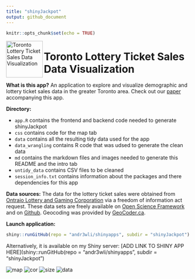 ```yaml
---
title: "shinyJackpot"
output: github_document
---
```


```r
knitr::opts_chunk$set(echo = TRUE)
```

<img align = "left" width = "100" height = "100" src = "md/cn_tower.png" alt = "Toronto Lottery Ticket Sales Data Visualization"> 
     
<h1> Toronto Lottery Ticket Sales Data Visualization </h1>

**What is this app?** An application to explore and visualize demographic and lottery ticket sales data in the greater Toronto area. Check out our [paper]() accompanying this app.

**Directory:** 

* `app.R` contains the frontend and backend code needed to generate shinyJackpot
* `css` contains code for the map tab
* `data` contains all the resulting tidy data used for the app
* `data_wrangling` contains R code that was udsed to generate the clean data
* `md` contains the markdown files and images needed to generate this README and the intro tab
* `untidy_data` contains CSV files to be cleaned 
* `session_info.txt` contains information about the packages and there dependencies for this app 

**Data sources:** The data for the lottery ticket sales were obtained from [Ontraio Lottery and Gaming Corporation](https://www.olg.ca/en/home.html) via a freedom of information act request. These data sets are freely available on [Open Science Framework](//osf.io/qwrxy/) and on [Github](https://github.com/andr3wli/lottodata). Geocoding was provided by [GeoCoder.ca](https://geocoder.ca).

**Launch application:**
```r
shiny::runGitHub(repo = "andr3wli/shinyapps", subdir = "shinyJackpot")
```

Alternatively, it is available on my Shiny server: [ADD LINK TO SHINY APP HERE](shiny::runGitHub(repo = "andr3wli/shinyapps", subdir = "shinyJackpot")

![map](md/map_screenshot.png)
![cor](md/cor_screenshot.png)
![size](md/size_screenshot.png)
![data](md/data_screenshot.png)

